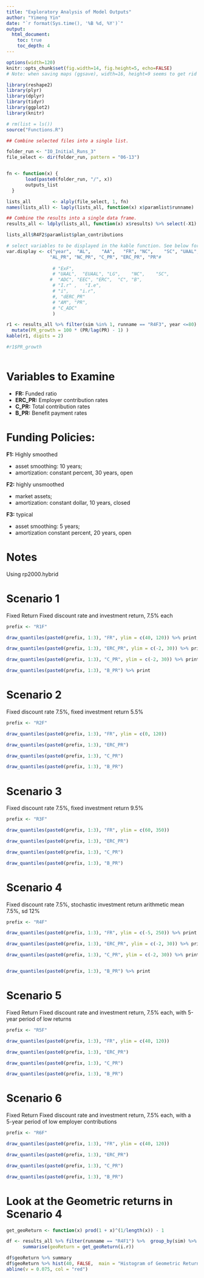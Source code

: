 ```yaml
---
title: "Exploratory Analysis of Model Outputs"
author: "Yimeng Yin"
date: "`r format(Sys.time(), '%B %d, %Y')`"
output: 
  html_document:
    toc: true
    toc_depth: 4
---
```




```r
options(width=120)
knitr::opts_chunk$set(fig.width=14, fig.height=5, echo=FALSE)
# Note: when saving maps (ggsave), width=16, height=9 seems to get rid of white space

```




```r
library(reshape2)
library(plyr)
library(dplyr)
library(tidyr)
library(ggplot2)
library(knitr)

# rm(list = ls())
source("Functions.R")

```


```r
## Combine selected files into a single list.

folder_run <- "IO_Initial_Runs_3"
file_select <- dir(folder_run, pattern = "06-13")


fn <- function(x) {
       load(paste0(folder_run, "/", x))
       outputs_list
  }

lists_all        <- alply(file_select, 1, fn)
names(lists_all) <- laply(lists_all, function(x) x$paramlist$runname)

## Combine the results into a single data frame.
results_all <- ldply(lists_all, function(x) x$results) %>% select(-X1)

lists_all$R4F2$paramlist$plan_contributions

```


```r

# select variables to be displayed in the kable function. See below for a list of all avaiable variables and explanations.
var.display <- c("year",  "AL",    "AA",   "FR", "NC",    "SC", "UAAL",
                "AL_PR", "NC_PR", "C_PR", "ERC_PR", "PR"#
                 
                 # "ExF",   
                 # "UAAL",  "EUAAL", "LG",    "NC",    "SC",    
                #  "ADC", "EEC", "ERC",  "C", "B",     
                 # "I.r" ,   "I.e", 
                 # "i",    "i.r",
                 #, "dERC_PR"
                 # "AM", "PR",
                 # "C_ADC"
                 )

r1 <- results_all %>% filter(sim %in% 1, runname == "R4F3", year <=80) %>% select(one_of(var.display)) %>% 
  mutate(PR_growth = 100 * (PR/lag(PR) - 1) )
kable(r1, digits = 2)

#r1$PR_growth



```




# Variables to Examine
- **FR:** Funded ratio
- **ERC_PR:** Employer contribution rates
- **C_PR:** Total contribution rates
- **B_PR:** Benefit payment rates 


# Funding Policies:
**F1:** Highly smoothed

- asset smoothing: 10 years;
- amortization: constant percent, 30 years, open


**F2:** highly unsmoothed

- market assets;
- amortization: constant dollar, 10 years, closed


**F3:** typical

- asset smoothing: 5 years;
- amortization constant percent, 20 years, open



# Notes

Using rp2000.hybrid


# Scenario 1 
Fixed Return Fixed discount rate and investment return, 7.5% each




```r

prefix <- "R1F"

draw_quantiles(paste0(prefix, 1:3), "FR", ylim = c(40, 120)) %>% print

draw_quantiles(paste0(prefix, 1:3), "ERC_PR", ylim = c(-2, 30)) %>% print

draw_quantiles(paste0(prefix, 1:3), "C_PR", ylim = c(-2, 30)) %>% print

draw_quantiles(paste0(prefix, 1:3), "B_PR") %>% print


```


# Scenario 2 
Fixed discount rate 7.5%, fixed investment return 5.5%

```r

prefix <- "R2F"

draw_quantiles(paste0(prefix, 1:3), "FR", ylim = c(0, 120))

draw_quantiles(paste0(prefix, 1:3), "ERC_PR")

draw_quantiles(paste0(prefix, 1:3), "C_PR")

draw_quantiles(paste0(prefix, 1:3), "B_PR")

```


# Scenario 3 
Fixed discount rate 7.5%, fixed investment return  9.5%


```r

prefix <- "R3F"

draw_quantiles(paste0(prefix, 1:3), "FR", ylim = c(60, 350))

draw_quantiles(paste0(prefix, 1:3), "ERC_PR")

draw_quantiles(paste0(prefix, 1:3), "C_PR")

draw_quantiles(paste0(prefix, 1:3), "B_PR")

```


# Scenario 4 
Fixed discount rate 7.5%, stochastic investment return arithmetic mean 7.5%, sd 12%


```r

prefix <- "R4F"

draw_quantiles(paste0(prefix, 1:3), "FR", ylim = c(-5, 250)) %>% print

draw_quantiles(paste0(prefix, 1:3), "ERC_PR", ylim = c(-2, 30)) %>% print

draw_quantiles(paste0(prefix, 1:3), "C_PR", ylim = c(-2, 30)) %>% print


draw_quantiles(paste0(prefix, 1:3), "B_PR") %>% print

```


# Scenario 5 
Fixed Return Fixed discount rate and investment return, 7.5% each, with 5-year period of low returns


```r

prefix <- "R5F"

draw_quantiles(paste0(prefix, 1:3), "FR", ylim = c(40, 120))

draw_quantiles(paste0(prefix, 1:3), "ERC_PR")

draw_quantiles(paste0(prefix, 1:3), "C_PR")

draw_quantiles(paste0(prefix, 1:3), "B_PR")

```



# Scenario 6 
Fixed Return Fixed discount rate and investment return, 7.5% each, with a 5-year period of low employer contributions


```r

prefix <- "R6F"

draw_quantiles(paste0(prefix, 1:3), "FR", ylim = c(40, 120))

draw_quantiles(paste0(prefix, 1:3), "ERC_PR")

draw_quantiles(paste0(prefix, 1:3), "C_PR")

draw_quantiles(paste0(prefix, 1:3), "B_PR")

```



# Look at the Geometric returns in Scenario 4


```r

get_geoReturn <- function(x) prod(1 + x)^(1/length(x)) - 1

df <- results_all %>% filter(runname == "R4F1") %>%  group_by(sim) %>% 
      summarise(geoReturn = get_geoReturn(i.r))

df$geoReturn %>% summary
df$geoReturn %>% hist(40, FALSE,  main = "Histogram of Geometric Returns")
abline(v = 0.075, col = "red")


```




```r



```




